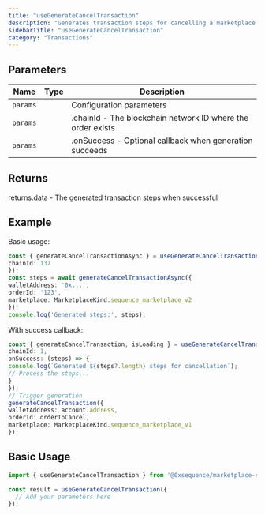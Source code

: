 ```yaml
---
title: "useGenerateCancelTransaction"
description: "Generates transaction steps for cancelling a marketplace order This hook creates a mutation that calls the marketplace API to generate the necessary transaction or signature steps for cancelling an order. The returned steps can then be executed to complete the cancellation."
sidebarTitle: "useGenerateCancelTransaction"
category: "Transactions"
---
```


## Parameters

| Name | Type | Description |
|------|------|-------------|
| `params` |  | Configuration parameters |
| `params` |  | .chainId - The blockchain network ID where the order exists |
| `params` |  | .onSuccess - Optional callback when generation succeeds |

## Returns

returns.data - The generated transaction steps when successful

## Example

Basic usage:
```typescript
const { generateCancelTransactionAsync } = useGenerateCancelTransaction({
chainId: 137
});
const steps = await generateCancelTransactionAsync({
walletAddress: '0x...',
orderId: '123',
marketplace: MarketplaceKind.sequence_marketplace_v2
});
console.log('Generated steps:', steps);
```

With success callback:
```typescript
const { generateCancelTransaction, isLoading } = useGenerateCancelTransaction({
chainId: 1,
onSuccess: (steps) => {
console.log(`Generated ${steps?.length} steps for cancellation`);
// Process the steps...
}
});
// Trigger generation
generateCancelTransaction({
walletAddress: account.address,
orderId: orderToCancel,
marketplace: MarketplaceKind.sequence_marketplace_v1
});
```

## Basic Usage

```typescript
import { useGenerateCancelTransaction } from '@0xsequence/marketplace-sdk/react/hooks';

const result = useGenerateCancelTransaction({
  // Add your parameters here
});
```


